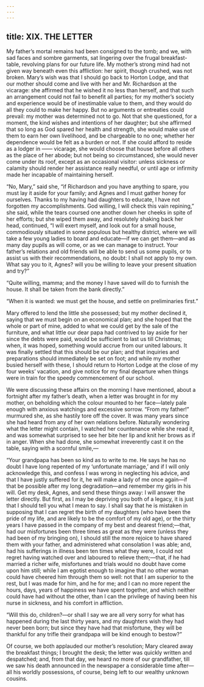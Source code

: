```yaml
---
---
---
```

title: XIX. THE LETTER
---


My father’s mortal remains had been consigned to the tomb; and we, with sad faces and sombre garments, sat lingering over the frugal breakfast-table, revolving plans for our future life. My mother’s strong mind had not given way beneath even this affliction: her spirit, though crushed, was not broken. Mary’s wish was that I should go back to Horton Lodge, and that our mother should come and live with her and Mr. Richardson at the vicarage: she affirmed that he wished it no less than herself, and that such an arrangement could not fail to benefit all parties; for my mother’s society and experience would be of inestimable value to them, and they would do all they could to make her happy. But no arguments or entreaties could prevail: my mother was determined not to go. Not that she questioned, for a moment, the kind wishes and intentions of her daughter; but she affirmed that so long as God spared her health and strength, she would make use of them to earn her own livelihood, and be chargeable to no one; whether her dependence would be felt as a burden or not. If she could afford to reside as a lodger in —— vicarage, she would choose that house before all others as the place of her abode; but not being so circumstanced, she would never come under its roof, except as an occasional visitor: unless sickness or calamity should render her assistance really needful, or until age or infirmity made her incapable of maintaining herself.

“No, Mary,” said she, “if Richardson and you have anything to spare, you must lay it aside for your family; and Agnes and I must gather honey for ourselves. Thanks to my having had daughters to educate, I have not forgotten my accomplishments. God willing, I will check this vain repining,” she said, while the tears coursed one another down her cheeks in spite of her efforts; but she wiped them away, and resolutely shaking back her head, continued, “I will exert myself, and look out for a small house, commodiously situated in some populous but healthy district, where we will take a few young ladies to board and educate—if we can get them—and as many day pupils as will come, or as we can manage to instruct. Your father’s relations and old friends will be able to send us some pupils, or to assist us with their recommendations, no doubt: I shall not apply to my own. What say you to it, Agnes? will you be willing to leave your present situation and try?”

“Quite willing, mamma; and the money I have saved will do to furnish the house. It shall be taken from the bank directly.”

“When it is wanted: we must get the house, and settle on preliminaries first.”

Mary offered to lend the little she possessed; but my mother declined it, saying that we must begin on an economical plan; and she hoped that the whole or part of mine, added to what we could get by the sale of the furniture, and what little our dear papa had contrived to lay aside for her since the debts were paid, would be sufficient to last us till Christmas; when, it was hoped, something would accrue from our united labours. It was finally settled that this should be our plan; and that inquiries and preparations should immediately be set on foot; and while my mother busied herself with these, I should return to Horton Lodge at the close of my four weeks’ vacation, and give notice for my final departure when things were in train for the speedy commencement of our school.

We were discussing these affairs on the morning I have mentioned, about a fortnight after my father’s death, when a letter was brought in for my mother, on beholding which the colour mounted to her face—lately pale enough with anxious watchings and excessive sorrow. “From my father!” murmured she, as she hastily tore off the cover. It was many years since she had heard from any of her own relations before. Naturally wondering what the letter might contain, I watched her countenance while she read it, and was somewhat surprised to see her bite her lip and knit her brows as if in anger. When she had done, she somewhat irreverently cast it on the table, saying with a scornful smile,—

“Your grandpapa has been so kind as to write to me. He says he has no doubt I have long repented of my ‘unfortunate marriage,’ and if I will only acknowledge this, and confess I was wrong in neglecting his advice, and that I have justly suffered for it, he will make a lady of me once again—if that be possible after my long degradation—and remember my girls in his will. Get my desk, Agnes, and send these things away: I will answer the letter directly. But first, as I may be depriving you both of a legacy, it is just that I should tell you what I mean to say. I shall say that he is mistaken in supposing that I can regret the birth of my daughters (who have been the pride of my life, and are likely to be the comfort of my old age), or the thirty years I have passed in the company of my best and dearest friend;—that, had our misfortunes been three times as great as they were (unless they had been of my bringing on), I should still the more rejoice to have shared them with your father, and administered what consolation I was able; and, had his sufferings in illness been ten times what they were, I could not regret having watched over and laboured to relieve them;—that, if he had married a richer wife, misfortunes and trials would no doubt have come upon him still; while I am egotist enough to imagine that no other woman could have cheered him through them so well: not that I am superior to the rest, but I was made for him, and he for me; and I can no more repent the hours, days, years of happiness we have spent together, and which neither could have had without the other, than I can the privilege of having been his nurse in sickness, and his comfort in affliction.

“Will this do, children?—or shall I say we are all very sorry for what has happened during the last thirty years, and my daughters wish they had never been born; but since they have had that misfortune, they will be thankful for any trifle their grandpapa will be kind enough to bestow?”

Of course, we both applauded our mother’s resolution; Mary cleared away the breakfast things; I brought the desk; the letter was quickly written and despatched; and, from that day, we heard no more of our grandfather, till we saw his death announced in the newspaper a considerable time after—all his worldly possessions, of course, being left to our wealthy unknown cousins.
